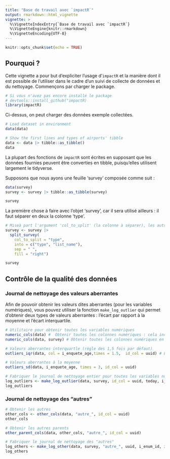 ```yaml
---
title: "Base de travail avec `impactR`"
output: rmarkdown::html_vignette
vignette: >
  %\VignetteIndexEntry{`Base de travail avec `impactR`}
  %\VignetteEngine{knitr::rmarkdown}
  %\VignetteEncoding{UTF-8}
---
```


```r
knitr::opts_chunk$set(echo = TRUE)
```

## Pourquoi ?

Cette vignette a pour but d'expliciter l'usage d'`impactR` et la manière dont il est possible de l'utiliser dans le cadre d'un suivi de collecte de données et du nettoyage. Commençons par charger le package.
```r
# Si vous n'avez pas encore installé le package
# devtools::install_github("impactR)
library(impactR)
```



Ci-dessus, on peut charger des données exemple collectées.
```r
# Load dataset in environment
data(data)

# Show the first lines and types of airports' tibble
data <- data |> tibble::as_tibble()
data
```


La plupart des fonctions de `impactR` sont écrites en supposant que les données fournies peuvent être converties en tibble, puisqu'elles utilisent largement le tidyverse.

Supposons que nous ayons une feuille 'survey' composée comme suit : 
```r
data(survey)
survey <- survey |> tibble::as_tibble(survey)

survey
```

La première chose à faire avec l'objet 'survey', car il sera utilisé ailleurs : il faut séparer en deux la colonne 'type'.
```r
# Miseà part l'argument 'col_to_split' (la colonne à séparer), les autres paramètres sont les paramètres par défaut
survey <- survey |>  
  split_survey(
    col_to_split = "type",
    into = c("type", "list_name"),
    sep = " ",
    fill = "right")

survey
```



## Contrôle de la qualité des données

### Journal de nettoyage des valeurs aberrantes

Afin de pouvoir obtenir les valeurs dites aberrantes (pour les variables numériques), vous pouvez utiliser la fonction `make_log_outlier` qui permet d'obtenir deux types de valeurs aberrantes : l'écart par rapport à la moyenne et l'écart interquartile.

```r
# Utilitaire pour obtenir toutes les variables numériques
numeric_cols(data) #  Obtenir toutes les colonnes numériques : cela inclut par exemple les identifiants numériques des énumérateurs ou les points GPS.
numeric_cols(data, survey) # Obtenir toutes les colonnes numériques en utilisant la feuille 'survey' de l'outil Kobo (uniquement les calculate, integer, etc.)

# Valeurs aberrantes interquartle (règle des 1,5 fois par défaut)
outliers_iqr(data, col = i_enquete_age,times = 1.5,  id_col = uuid) # La colonne d'identifiant 'id_col' est habituellement "uuid" avec Kobo

# Valeurs aberrantes à la moyenne
outliers_sd(data, i_enquete_age, times = 3, id_col = uuid)

# Fabriquer le journal de nettoyage entier pour toutes les variables numériques (en prenant en compte l'outil Kobo)
log_outliers <- make_log_outlier(data, survey, id_col = uuid, today, i_enum_id, i_zad)
log_outliers
```

### Journal de nettoyage des "autres"

```r
# Obtenir les autres 
other_cols <- other_cols(data, "autre_", id_col = uuid)
other_cols

# Obtenir les autres parents
other_parent_cols(data, other_cols, "autre_", id_col = uuid)

# Fabriquer le journal de nettoyage des "autres"
log_others <- make_log_other(data, survey, "autre_", uuid, i_enum_id, i_zad) 
log_others

```

